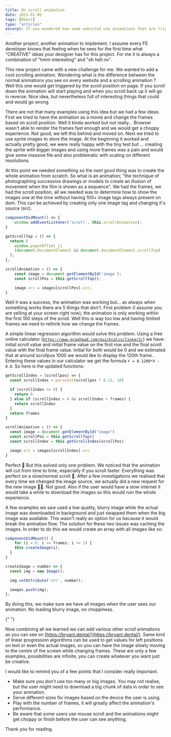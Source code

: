```yaml
---
title: On scroll animation
date: 2021-01-05
tags: [React]
type: "articles"
excerpt: If you wondered how some websited use animations that are triggered by the scroll position, then we will have a look on how to implement one and some little tricks to keep in mind when implementing an animation
---
```


Another project, another animation to implement. I assume every FE developer knows that feeling when he sees for the first time what "CREATIVE" ideas your designer has for this project. For me it is always a combination of "hmm interesting" and "oh hell no".

This new project came with a new challenge for me. We wanted to add a cool scrolling animation. Wondering what is the difference between the normal animations you see on every website and a scrolling animation ? Well this one would get triggered by the scroll position on page. If you scroll down the animation will start playing and when you scroll back up it will go in reverse. Nice idea, but nevertheless full of interesting things that could and would go wrong.

There are not that many examples using this idea but we had a few ideas. First we tried to have the animation as a movie and change the frames based on scroll position. Well it kinda worked but not really... Browser wasn't able to render the frames fast enough and we would get a choppy experience. Not good, we left this behind and moved on. Next we tried to use sprite images to store the image. At the beginning it worked and actually pretty good, we were really happy with the tiny test but ... creating the sprite with bigger images and using more frames was a pain and would give some massive file and also problematic with scaling on different resolutions.

At this point we needed something so the next good thing was to create the whole animation from scratch. So what is an animation; "the technique of photographing successive drawings or models to create an illusion of movement when the film is shown as a sequence". We had the frames, we had the scroll position, all we needed was to determine how to show the images one at the time without having 100+ image tags always present on dom. This can be achieved by creating only one image tag and changing it's source (src).

```jsx
componentDidMount() => {
	window.addEventListener('scroll', this.scrollAnimation);
}

getScrollTop = () => {
  return (
    window.pageYOffset ||
    (document.documentElement && document.documentElement.scrollTop)
  );
};

scrollAnimation = () => {
	const image = document.getElementById('image');
	const scrollPos = this.getScrollTop();

	image.src = images[scrollPos].src;
}
```

Well it was a success, the animation was working but... as always when something works there are 5 things that don't. First problem (I assume you are yelling at your screen right now), the animation is only working within the first 100 steps of the scroll. Well this is way too low and having limited frames we need to rethink how we change the frames.

A simple linear regression algorithm would solve this problem. Using a free online calculator ([`https://www.graphpad.com/quickcalcs/linear2/`](https://www.graphpad.com/quickcalcs/linear2/)) we have: initial scroll value and initial frame value on the first row and the final scroll value with the final frame value. Initial for both would be 0 and we estimated that at around scrollpos 1000 we would like to display the 120th frame. Entering these values in our calculator we get the formula `Y = 0.1200*X - 0.0`. So here is the updated functions:

```jsx
getScrollIndex = (scrollpos) => {
  const scrollIndex = parseInt(scrollpos * 0.12, 10)

  if (scrollIndex <= 0) {
    return 0
  } else if (scrollIndex > 0 && scrollIndex < frames) {
    return scrollIndex
  }
  return frames
}

scrollAnimation = () => {
  const image = document.getElementById("image")
  const scrollPos = this.getScrollTop()
  const scrollIndex = this.getScrollIndex(scrollPos)

  image.src = images[scrollIndex].src
}
```

Perfect 🎉 But this solved only one problem. We noticed that the animation will cut from time to time, especially if you scroll faster. Everything was perfect on a slow/normal scroll 🤔. After a few investigations we realised that every time we changed the image source, we actually did a new request for the new image 🤦‍♂️. Not good. Also if the user would have a slow internet it would take a while to download the images so this would ruin the whole experience.

A few examples we saw used a low quality, blurry image while the actual image was downloaded in background and just swapped them when the big image was available. This wasn't really an option for us because it would break the animation flow. The solution for these two issues was caching the images. In order to do this we would create an array with all images like so:

```jsx
componentDidMount() {
	for (i = 0; i <= frames; i += 1) {
    this.createImage(i);
  }
}

createImage = number => {
  const img = new Image();

  img.setAttribute('src', number);

  images.push(img);
};
```

By doing this, we make sure we have all images when the user sees our animation. No loading blurry image, no choppiness.

<VideoGifImg type="video" path="bryant-dental/video1.mp4" />{" "}

Now combining all we learned we can add various other scroll animations as you can see on [https://bryant.dental/](https://bryant.dental/). Same kind of linear progression algorithms can be used to get values for left positions on text or even the actual images, so you can have the image slowly moving to the centre of the screen while changing frames. These are only a few examples, possibilities are infinite, you can create whatever you want just be creative.

I would like to remind you of a few points that I consider really important.

- Make sure you don't use too many or big images. You may not realise, but the user might need to download a big chunk of data in order to see your animation.
- Serve different sizes for images based on the device the user is using.
- Play with the number of frames, it will greatly affect the animation's performance.
- Be aware that some users use mouse scroll and the animations might get choppy or finish before the user can see anything.

Thank you for reading.
